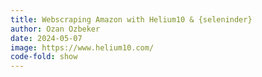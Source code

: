 ```yaml
---
title: Webscraping Amazon with Helium10 & {seleninder}
author: Ozan Ozbeker
date: 2024-05-07
image: https://www.helium10.com/
code-fold: show
---
```

